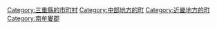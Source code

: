{{Commonscat|Kiho, Mie}}
{{Catmore}}

{{DEFAULTSORT:Kiho}}
[[Category:三重縣的市町村|Category:三重縣的市町村]]
[[Category:中部地方的町|Category:中部地方的町]]
[[Category:近畿地方的町|Category:近畿地方的町]]
[[Category:南牟婁郡|Category:南牟婁郡]]